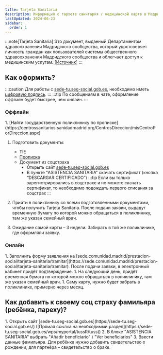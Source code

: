 ```yaml
---
title: Tarjeta Sanitaria
description: Информация о тархете санитария / медицинской карте в Мадриде
lastUpdated: 2024-06-23
sidebar:
  order: 1
---
```



:::note[Tarjeta Sanitaria]
Это документ, выданный Департаментом здравоохранения Мадридского сообщества, который удостоверяет личность граждан как пользователей системы общественного здравоохранения Мадридского сообщества и облегчает доступ к медицинским услугам.
[[Источник]](https://www.comunidad.madrid/servicios/salud/tarjeta-sanitaria)
:::

## Как оформить?
:::caution
Для работы с [sede-tu.seg-social.gob.es](https://sede-tu.seg-social.gob.es/), необходимо иметь [цифровую подпись](/faq/city-authorities/digital-certificate/).
:::
:::tip
По сообщениям в чате, оформление оффлайн будет быстрее, чем онлайн.
:::

### Оффлайн

<Steps>
1. [Найти государственную поликлинику по прописке](https://centrossanitarios.sanidadmadrid.org/CentrosDireccion/misCentroPorDireccion.aspx)

1. Подготовить документы:
    - TIE
    - [Прописка](/faq/city-authorities/residence-registration/)
    - Документ из соцстраха
      - Открыть сайт [sede-tu.seg-social.gob.es](https://sede-tu.seg-social.gob.es/)
      - В пункте “ASISTENCIA SANITARIA” скачать сертификат (кнопка “DESCARGAR CERTIFICADO”)
    :::tip
    Если вы только зарегистрировались в соцстрахе и не можете скачать сертификат, то необходимо подождать первого списания за соцстрах
    :::

1. Прийти в поликлинику со всеми подготовленными документами, чтобы получить Tarjeta Sanitaria. После подачи заявки, выдадут временную бумагу по которой можно обращаться в поликлинику, там же указан семейный врач.
1. Ожидание самой карты – 3 недели. Забирать в той же поликлинике, где оформляли заявку.

</Steps>

### Онлайн

<Steps>
1. Заполнить форму заявления на [sede.comunidad.madrid/prestacion-social/tarjeta-sanitaria/tramitar](https://sede.comunidad.madrid/prestacion-social/tarjeta-sanitaria/tramitar). После подачи заявки, в электронный кабинет придёт подтверждение.
1. На следующий день, придёт временная бумага по которой можно обращаться в поликлинику, там же указан семейный врач.
1. Саму карту, нужно будет забрать в поликлинике, примерно через месяц.
</Steps>

## Как добавить к своему соц страху фамильяра (ребёнка, пареху)?

<Steps>
1. Открыть сайт [sede-tu.seg-social.gob.es](https://sede-tu.seg-social.gob.es/) ([Прямая ссылка на необходимый раздел](https://sede-tu.seg-social.gob.es/wps/myportal/tussR/tuss))
2. В блоке "ASISTENCIA SANITARIA" выбрать "Añadir beneficiario" / "Ver beneficiarios"
3. Ввести данные фамильяра. Для ребёнка нужно добавить свидетельство о рождении, для партнёра – свидетельство о браке.
</Steps>
